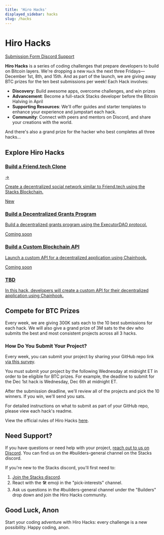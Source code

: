 ```yaml
---
title: 'Hiro Hacks'
displayed_sidebar: hacks
slug: /hacks
---
```


<head>
  <meta property="og:url" content="https://docs.hiro.so/hacks/" />
  <meta property="og:type" content="website" />
  <meta property="og:title" content="Hiro Hacks" />
  <meta
    property="og:description"
    content="Build on Bitcoin through a series of coding challenges."
  />
  <meta property="og:image" content='/img/hiro-hacks.png' />
</head>

# Hiro Hacks

<div className="gap-3 flex flex-wrap mb-6">
  <a
    className="inline-block bg-neutral-200 hover:bg-neutral-100 rounded-md text-sm text-neutral-700 px-2 py-1 hover:text-neutral-700 hover:no-underline transition-colors"
    href="https://rfw7zqyd.paperform.co/"
    target="_blank"
  >
    Submission Form <span className="i-radix-icons-link-2 align-text-bottom text-lg"></span>
  </a>
  <a
    className="inline-block bg-violet-300 hover:bg-violet-200 rounded-md text-sm text-violet-800 px-2 py-1 hover:text-violet-800 hover:no-underline transition-colors"
    href="https://stacks.chat"
  >
    Discord Support <span className="i-bi-discord align-text-bottom text-lg"></span>
  </a>
</div>

**Hiro Hacks** is a series of coding challenges that prepare developers to build on Bitcoin layers. We're dropping a new `Hack` the next three Fridays—December 1st, 8th, and 15th. And as part of the launch, we are giving away BTC prizes for the ten best submissions per week! Each Hack involves:

- **Discovery**: Build awesome apps, overcome challenges, and win prizes
- **Advancement**: Become a full-stack Stacks developer before the Bitcoin Halving in April
- **Supporting Resources**: We'll offer guides and starter templates to enhance your experience and jumpstart each hack.
- **Community**: Connect with peers and mentors on Discord, and share your creations with the world.

And there's also a grand prize for the hacker who best completes all three hacks...

## Explore Hiro Hacks

<div class="subSections my-8">
  <a href="/hacks/build-a-friend-tech-clone">
    <div class="subSectionTitle"><h3>Build a Friend.tech Clone</h3><span>→</span></div>
    <p>Create a decentralized social network similar to Friend.tech using the Stacks Blockchain.</p>
  </a>
  <a href="/hacks/build-a-decentralized-grants-program">
    <span className="inline-flex items-center rounded-md bg-orange-50 dark:bg-red-400/10 px-2 py-1 text-xs font-medium text-orange-700 dark:text-orange-400 ring-1 ring-inset ring-orange-600/10 dark:ring-orange-400/20">
      New
    </span>
    <div class="subSectionTitle">
      <h3>Build a Decentralized Grants Program</h3>
    </div>
    <p>Build a decentralized grants program using the ExecutorDAO protocol.</p>
  </a>
</div>
<div class="subSections my-8">
  <a href="#" className="card-disabled">
    <span className="inline-flex items-center rounded-md bg-orange-50 dark:bg-red-400/10 px-2 py-1 text-xs font-medium text-orange-700 dark:text-orange-400 ring-1 ring-inset ring-orange-600/10 dark:ring-orange-400/20">
      Coming soon
    </span>
    <div class="subSectionTitle">
      <h3>Build a Custom Blockchain API</h3>
    </div>
    <p>Launch a custom API for a decentralized application using Chainhook.</p>
  </a>
  <a href="#" className="card-disabled hide">
    <span className="inline-flex items-center rounded-md bg-orange-50 dark:bg-red-400/10 px-2 py-1 text-xs font-medium text-orange-700 dark:text-orange-400 ring-1 ring-inset ring-orange-600/10 dark:ring-orange-400/20">
      Coming soon
    </span>
    <div class="subSectionTitle">
      <h3>TBD</h3>
    </div>
    <p>In this hack, developers will create a custom API for their decentralized application using Chainhook.</p>
  </a>
</div>

## Compete for BTC Prizes

Every week, we are giving 300K sats each to the 10 best submissions for each hack.
We will also give a grand prize of 3M sats to the dev who submits the best and most consistent projects across all 3 hacks.

### How Do You Submit Your Project?

Every week, you can submit your project by sharing your GitHub repo link [via this survey](https://rfw7zqyd.paperform.co/).

You must submit your project by the following Wednesday at midnight ET in order to be eligible for BTC prizes.
For example, the deadline to submit for the Dec 1st hack is Wednesday, Dec 6th at midnight ET.

After the submission deadline, we'll review all of the projects and pick the 10 winners. If you win, we'll send you sats.

For detailed instructions on what to submit as part of your GitHub repo, please view each hack's readme.

View the official rules of Hiro Hacks [here](https://www.hiro.so/hiro-hacks-rules).

## Need Support?

If you have questions or need help with your project, [reach out to us on Discord](https://stacks.chat/). You can find us on the #builders-general channel on the Stacks discord.

If you're new to the Stacks discord, you'll first need to:

1.  [Join the Stacks discord](https://stacks.chat/).
2.  React with the 🛠️ emoji in the "pick-interests" channel.
3.  Ask us questions in the #builders-general channel under the "Builders" drop down and join the Hiro Hacks community.

## Good Luck, Anon

Start your coding adventure with Hiro Hacks: every challenge is a new possibility. Happy coding, anon.
